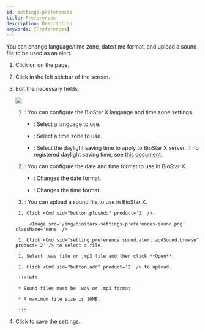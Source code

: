 ```yaml
---
id: settings-preferences
title: Preferences
description: Description
keywords: [Preferences]
---
```


You can change language/time zone, date/time format, and upload a sound file to be used as an alert.

1. Click on <Cmd sid='shell.header.setting' /> on the <Cmd sid='shell.header.launcher' /> page.

1. Click <Cmd sid='common.preference' product='2' /> in the left sidebar of the screen.

1. Edit the necessary fields.

    <Image src='/img/biostarx-settings-preferences.png' />

    <Calloutlists>

    1. <Cmd sid='preference.languageTimezone' product='2' />: You can configure the BioStar X language and time zone settings.

        * <Cmd sid='common.language' product='2' />: Select a language to use.

        * <Cmd sid='common.timeZone' product='2' />: Select a time zone to use.

        * <Cmd sid='common.dst' product='2' />: Select the daylight saving time to apply to BioStar X server. If no registered daylight saving time, see [this document](#).

    1. <Cmd sid="preference.dateTimeFormat" product='2' />: You can configure the date and time format to use in BioStar X.

        * <Cmd sid="common.dateFormat" product='2' />: Changes the date format.

        * <Cmd sid="common.timeFormat" product='2' />: Changes the time format.

    1. <Cmd sid="device.info.sound" product='2' />: You can upload a sound file to use in BioStar X.

    </Calloutlists>

        1. Click <Cmd sid="button.plusAdd" product='2' />.

            <Image src='/img/biostarx-settings-preferences-sound.png' className='none' />

        1. Click <Cmd sid="setting.preference.sound.alert.addSound.browse" product='2' /> to select a file.

        1. Select .wav file or .mp3 file and then click **Open**.

        1. Click <Cmd sid="button.add" product='2' /> to upload.

        :::info

        * Sound files must be .wav or .mp3 format.

        * A maximum file size is 10MB.

        :::

1. Click <Cmd sid="button.apply" product='2' /> to save the settings.